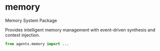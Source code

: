 # memory

Memory System Package

Provides intelligent memory management with event-driven synthesis and context injection.

```python
from agentx.memory import ...
```
